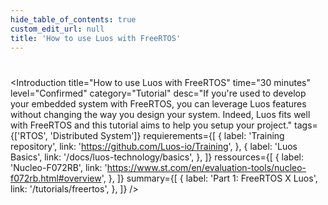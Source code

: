 ```yaml
---
hide_table_of_contents: true
custom_edit_url: null
title: 'How to use Luos with FreeRTOS'
---
```



#

<Introduction
  title="How to use Luos with FreeRTOS"
  time="30 minutes"
  level="Confirmed"
  category="Tutorial"
  desc="If you're used to develop your embedded system with FreeRTOS, you can leverage Luos features without changing the way you design your system. Indeed, Luos fits well with FreeRTOS and this tutorial aims to help you setup your project."
  tags={['RTOS', 'Distributed System']}
  requierements={[
    {
      label: 'Training repository',
      link: 'https://github.com/Luos-io/Training',
    },
    {
      label: 'Luos Basics',
      link: '/docs/luos-technology/basics',
    },
  ]}
  ressources={[
    {
      label: 'Nucleo-F072RB',
      link: 'https://www.st.com/en/evaluation-tools/nucleo-f072rb.html#overview',
    },
  ]}
  summary={[
    {
      label: 'Part 1: FreeRTOS X Luos',
      link: '/tutorials/freertos',
    },
  ]}
/>
